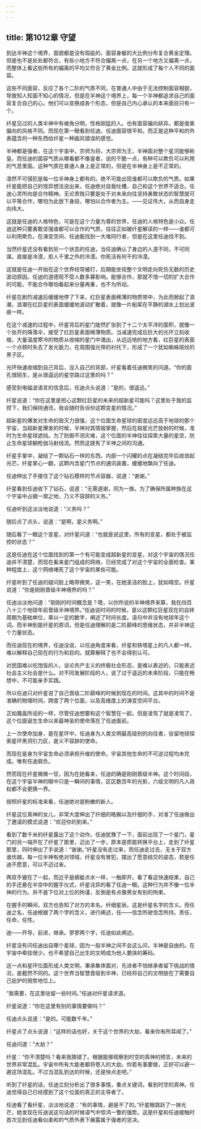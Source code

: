 ```yaml
---
---
---
```

title: 第1012章 守望
---



到达半神这个境界，面貌都是没有瑕疵的，面容身躯的大比例分布复合黄金定理。但是也不是处处都符合，有些小地方不符合偏离一点，在另一个地方又偏离一点，而整体上看这些所有的偏离的平均又符合了黄金比例。这就形成了每个人不同的面容。

这些不同面容，反应了各个二阶的气质不同，在普通人中由于无法控制面容相貌，导致知人知面不知心的情况，但是在半神这个境界上，每一个半神都追求自己的面容复合自己的心。他们可以变换成各个形态，但是自己内心承认的本来面目只有一个。

纤星见过的人类半神中有棱角分明，性格刚猛的人。也有面容偏向妖异。都是俊美偏向的风格不同。而现在第一眼看到任迪，任迪面容很平和。而正是这种平和的外表蕴含的一种东西给纤星一种画风错误的感觉。

半神都是强者，在这个宇宙中，宗师为将，大宗师为王，半神面对整个星河能够称皇。而任迪的面容气质从哪看都不像皇者，说的干脆一点，有种可以欺负可以利用的气息里面。这种气质在普通人身上是正常的，但是在半神身上是不正常的。

凛然不可侵犯是每一位半神身上都有的。绝不可能出现谁都可以欺负的气质。如果纤星能把自己的怪异想法说出来，任迪绝对自我吐槽，自己和这个世界不适合。任迪心灵所向是合作精神。无论贵贱只要是处于对未来向往坚持勇敢状态的智慧就可以平等合作，哪怕为此放下身段，哪怕以合作者为主。——见证伟大，从而自身走向伟大。

这就是任迪的人格特色，可是在这个力量为尊的世界，任迪的人格特色是小众。任迪这种只要勇敢坚强谁都可以合作的气质，往往正如被纤星解读的一样——谁都可以利用欺负。在演变空间，任迪能找到一大堆同行者，但是在这里任迪找不到。

当然纤星还没有看到另一个状态的任迪，当任迪确认了身边的人道不同，不可同谋。直接是冷漠，拒人千里之外的冷漠。你死活有何干的冷漠。

这就是任迪一开始在这个世界经常被打，后期能坐视整个文明走向死伤无数的历史波动原因。任迪的道德观不受人数多寡影响。能够合作，那就不惜一切的扩大合作的可能，不能合作哪怕看起来分量再重，也不为所动。

纤星在剧烈减速后缓缓地停了下来，红巨星表面稀薄的物质带中，为此而掀起了浪潮，浪潮在红巨星的表面缓缓地波动扩散着，就像一片船桨在平静的湖水上划出波痕一样。

在这个减速的过程中，纤星背后的星门陡然扩张到了十二个太平洋的面积，就像一个张开的降落伞，接受了红巨星表面稀薄物质。当减速完成后巨大的光环立刻收缩，大量温度寒冷的物质从收缩的星门中涌出，从远远地的地方看，红巨星的表面一个点顿时失去了发光能力，在周围强光带的衬托下，形成了一个犹如蜘蛛斑纹的黑子区。

光环快速收缩到自己背后，没入自己的背部，纤星看着任迪微笑的问道。“你的面孔很陌生，是从很遥远的星空路过这里的吗？”

感受到电磁波语言的信息后，任迪点头说道：“是的，很遥远。”

纤星说道：“你在这里是担心这颗红巨星的未来的超新星可能吗？这里处于我的监控下，我们保持通讯，我会随时告诉你这颗变星的情况。”

超新星的爆发对生命的毁灭力很强，这个位面生命星球的密度远远高于地球的那个宇宙，当超新星爆发的时候，半神对其情报掌握，然后在超星光芒放射的时候，准时为生命星球遮挡。为了防御不测灾难，这个位面的半神往往探索大量的星空，防止生命星球躺枪伽马射线流。然而这就有了半神之间的沟通。

纤星手掌中，凝结了一颗钻石一样的东西，内部一个闪耀的点在凝结完毕后收敛起光芒。纤星掌心一翻，这颗内含星门节点的通讯装置，缓缓地飘向了任迪。

任迪伸出了手接住了这个钻石模样的节点容器，说道：“谢谢。”

纤星看到任迪收下了钻石，说道：“无需道谢，同为一族。为了确保所属种族在这个宇宙中占据一席之地，乃义不容辞的义务。”

任迪听到这淡淡地说道：“义务吗？”

随后点了点头，说道：“是啊，是义务啊。”

随后看了一眼这个变星，对纤星问道：“也就是说这里，所有的变星，都处于被监控的状态？”

这是任迪在这个位面找到的第一个有可能变成超新星的变星，对这个宇宙的情况任迪并不清楚，而现在看来星门组成的网络，已经完成了对这个宇宙的全面检查。某种程度上，这个网络堵死了这个宇宙的某些可能。

纤星听到了任迪的疑问脸上略带微笑，这一笑，在她圣洁的脸上，犹如晴空。纤星说道：“你是刚刚晋级半神境界的吗？”

任迪淡淡地问道：“刚刚的时间概念是？嗯，以你所说的半神境界来算，我在四百八十三个地球年前晋级半神境界。”任迪说时间的时候，是以这颗红巨星现在的自转周期为基础单位，乘以一定的数字，阐述了时间长度。语句中并没有地球年这个词。而半神到是纤星的原词，但是任迪理解的是二阶巅峰的思维状态，并非半神这个力量状态。

而任迪现在的境界，任迪没说，以任迪角度来看，纤星和铁塔星上的凡人都一样。难以解释自己现在的行为和目的。就算解释了也不会得到认可。

对民国难以吃饱饭的人，谈论共产主义的终极社会形态，是难以表述的，只能表述社会主义社会是什么。对不同发展阶段的人，说了过于遥远的未来阶段，只能在畅想中，不可能亲手实践。

所以任迪只对纤星说了自己晋级二阶巅峰的时候到现在的时间。这其中的时间不是准确的物理时间，跨度了两个位面，以及高维度上的演变空间平台。

正如魔晶所说的一样，尽管任迪想要和这个智慧在一起，但是凌驾了就是凌驾了，这个位面诞生生命以来最神圣的使命落在了任迪面前。

上一次使命加身，是在星环中，任迪身为人类文明最高级别的向往者，驻留地球探索星环黑洞引力区，是义不容辞的使命。

而现在是身为宇宙生命必须承担升维的使命。宇宙其他生命的不可逆过程均未完成。唯有任迪肩负。

然而现在纤星微微一怔，因为在她看来，任迪的确是刚刚晋级半神。这个时间段，在这个宇宙半神的眼中只是一瞬间的事情，区区数百年的光影，六级文明的凡人政权都不会更换一界。

按照纤星的标准来看，任迪绝对是粉嫩的新人。

纤星这位真神的女儿，非常大度伸出了纤细的皓腕以及纤细的手，对准了任迪做出了邀请的模式说道：“欢迎你的到来。”

看到了数千米的纤星露出了这个动作。任迪犹豫了一下，面前出现了一个星门，星门的另一端开在了纤星了那里，迈出了一步，原本是质能转换平台上，走到了纤星那里，同时伸出了手说道：“谢谢。”纤星没有走过来，而任迪走过去，无关于双方谁优越，每一位半神有绝对领域，纤星没有冒犯，摆出了愿意结交的姿态，若是任迪不愿意，可以不迈过来。

两双手握在了一起，而近乎是蜻蜓点水一样，一触即开。看了看这快速结束，自己的手还悬在半空中的握手仪式，纤星诧异的看了任迪一眼。这种行为并不像一位半神的行为。并不是下位对上位的拘谨，反倒是有点像男女有别的拘束。

在握手的瞬间，双方也告知了对方的本名。纤细星辰。这是纤星名字的含义。而任迪之名，任迪根据了两个字的含义，进行阐述，任——信念所驶信念所持。责任，任命，任性。

迪——开导，前进，继承。寥寥两个字，任迪如此阐述。

纤星没有问任迪出自哪个星球，因为一般半神之间不会这么问，半神是自由的。在宇宙中牵挂很少。也不希望自己出生的文明成为他人要挟的筹码。

这一点和星环位面形成人类文明，秉承集体面对，先进者不怕继承者留下挑战的情况，是截然不同的。这个世界当智慧晋级到半神，已经将自己的文明放在了需要自己庇护的弱势地位上。

“我需要，在这里驻留一些时间。”任迪对纤星请求道。

纤星说道：“你在这里有别的事情要做吗？”

任迪点头说道：“是的。可能数千年。”

纤星点了点头说道：“这样的话也好，关于这个世界的大劫，看来你有所耳闻了。”

任迪问道：“大劫？”

纤星：“你不清楚吗？看来我猜错了。根据能够观察到时空的真神的预言，未来的世界非常混乱。宇宙中所有大能者都将卷入的大劫。你若有事要做，正好可以避一避这场混乱。不过当混乱到达的时候，还是快点走吧。”

听到了纤星的话，任迪立刻分析出了很多事情，重点关键词，看到时空的真神。任迪觉得自己已经摸到了这个位面的真正的主导者了。

任迪看了看纤星，淡淡地说道：“有的事情，避是不了的。”纤星眼跳跃了一抹光芒，她发现在任迪说这句话的时候语气中惊鸿一瞥的强势。这是纤星和任迪接触时首次见到任迪看似柔和的气质外表下展露属于强者的坚决。